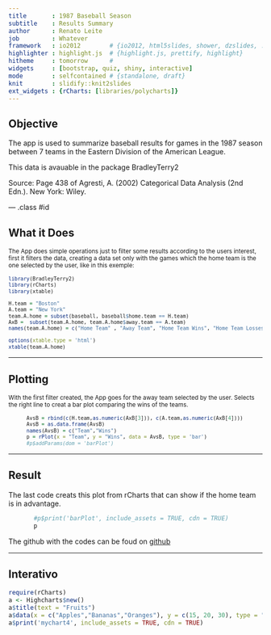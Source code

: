 ```yaml
---
title       : 1987 Baseball Season
subtitle    : Results Summary
author      : Renato Leite
job         : Whatever
framework   : io2012        # {io2012, html5slides, shower, dzslides, ...}
highlighter : highlight.js  # {highlight.js, prettify, highlight}
hitheme     : tomorrow      # 
widgets     : [bootstrap, quiz, shiny, interactive]           
mode        : selfcontained # {standalone, draft}
knit        : slidify::knit2slides
ext_widgets : {rCharts: [libraries/polycharts]}
---
```


## Objective

The app is used to summarize baseball results for games in the 1987 season between 7 teams in the Eastern Division of the American League.

This data is avauable in the package BradleyTerry2

Source:
Page 438 of Agresti, A. (2002) Categorical Data Analysis (2nd Edn.). New York: Wiley.

--- .class #id 

## What it Does

<small>The App does simple operations just to filter some results according to the users interest, first it filters the data, creating a data set only with the games which the home team is the one selected by the user, like in this exemple:

```r
library(BradleyTerry2)
library(rCharts)
library(xtable)
```

```r
H.team = "Boston"
A.team = "New York"
team.A.home = subset(baseball, baseball$home.team == H.team)
AxB =  subset(team.A.home, team.A.home$away.team == A.team)
names(team.A.home) = c("Home Team" , "Away Team", "Home Team Wins", "Home Team Losses")
```

```r
options(xtable.type = 'html')
xtable(team.A.home)
```
</small>

---

## Plotting

<small>
With the first filter created, the App goes for the away team selected by the user. Selects the right line to creat a bar plot comparing the wins of the teams.

```r
      AvsB = rbind(c(H.team,as.numeric(AxB[3])), c(A.team,as.numeric(AxB[4])))
      AvsB = as.data.frame(AvsB)
      names(AvsB) = c("Team","Wins")
      p = rPlot(x = "Team", y = "Wins", data = AvsB, type = 'bar')
      #p$addParams(dom = 'barPlot')
```
</small>


---

## Result

The last code creats this plot from rCharts that can show if the home team is in advantage.

```r
       #p$print('barPlot', include_assets = TRUE, cdn = TRUE)
       p
```

The github with the codes can be foud on [github](http://github.com)

---

## Interativo
 
 
```r
require(rCharts)
a <- Highcharts$new()
a$title(text = "Fruits")
a$data(x = c("Apples","Bananas","Oranges"), y = c(15, 20, 30), type = "pie", name = "Amount")
a$print('mychart4', include_assets = TRUE, cdn = TRUE)
```






